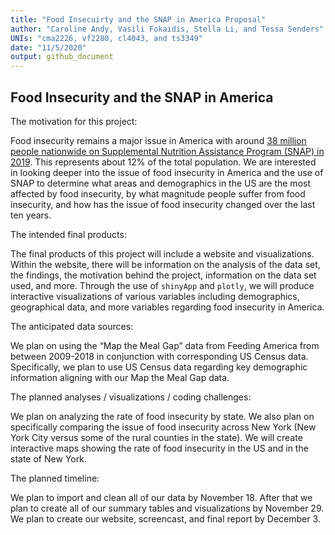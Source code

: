 ```yaml
---
title: "Food Insecuirty and the SNAP in America Proposal"
author: "Caroline Andy, Vasili Fokaidis, Stella Li, and Tessa Senders"
UNIs: "cma2226, vf2280, cl4043, and ts3349"
date: "11/5/2020"
output: github_document
---
```


## Food Insecurity and the SNAP in America

The motivation for this project:

Food insecurity remains a major issue in America with around [38 million people nationwide on Supplemental Nutrition Assistance Program (SNAP) in 2019](https://www.cbpp.org/research/food-assistance/a-closer-look-at-who-benefits-from-snap-state-by-state-fact-sheets#Alabama).  This represents about 12% of the total population.  We are interested in looking deeper into the issue of food insecurity in America and the use of SNAP to determine what areas and demographics in the US are the most affected by food insecurity, by what magnitude people suffer from food insecurity, and how has the issue of food insecurity changed over the last ten years.

The intended final products:

The final products of this project will include a website and visualizations. Within the website, there will be information on the analysis of the data set, the findings, the motivation behind the project, information on the data set used, and more. Through the use of `shinyApp` and `plotly`, we will produce interactive visualizations of various variables including demographics, geographical data, and more variables regarding food insecurity in America.


The anticipated data sources:

We plan on using the "Map the Meal Gap" data from Feeding America from between 2009-2018 in conjunction with corresponding US Census data.  Specifically, we plan to use US Census data regarding key demographic information aligning with our Map the Meal Gap data.


The planned analyses / visualizations / coding challenges:

We plan on analyzing the rate of food insecurity by state.  We also plan on specifically comparing the issue of food insecurity across New York (New York City versus some of the rural counties in the state).  We will create interactive maps showing the rate of food insecurity in the US and in the state of New York.

The planned timeline:

We plan to import and clean all of our data by November 18.  After that we plan to create all of our summary tables and visualizations by November 29.  We plan to create our website, screencast, and final report by December 3.




